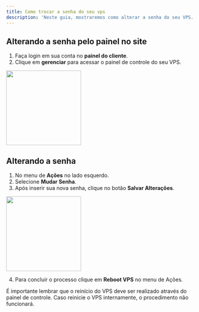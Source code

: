 ```yaml
---
title: Como trocar a senha do seu vps
description: 'Neste guia, mostraremos como alterar a senha do seu VPS.'
---
```


## Alterando a senha pelo painel no site

1. Faça login em sua conta no **painel do cliente**.
2. Clique em **gerenciar** para acessar o painel de controle do seu VPS.

<img height="200" src="/images/painelcliente.png" />

## Alterando a senha

1. No menu de **Ações** no lado esquerdo.
2. Selecione **Mudar Senha**.
3. Após inserir sua nova senha, clique no botão **Salvar Alterações**.

<img height="200" src="/images/trocar-senha-vps/trocarsenha.png" />

4. Para concluir o processo clique em **Reboot VPS** no menu de Ações.

<Warning>É importante lembrar que o reinício do VPS deve ser realizado através do painel de controle. Caso reinicie o VPS internamente, o procedimento não funcionará.</Warning>
